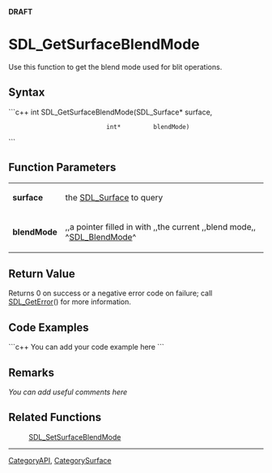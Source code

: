 <!-- pragma section-numbers off -->
<!-- pragma disable-camelcase -->
'''DRAFT'''

= SDL_GetSurfaceBlendMode =
Use this function to get the blend mode used for blit operations.


== Syntax ==
```c++
int SDL_GetSurfaceBlendMode(SDL_Surface* surface,
                            int*         blendMode)
```

== Function Parameters ==
{|
|'''surface'''
|the [[SDL_Surface]] to query
|-
|'''blendMode'''
|,,a pointer filled in with ,,the current ,,blend mode,, ^[[SDL_BlendMode]]^
|}

== Return Value ==
Returns 0 on success or a negative error code on failure; call [[SDL_GetError]]() for more information.

== Code Examples ==
```c++
You can add your code example here
```

== Remarks ==
''You can add useful comments here''

== Related Functions ==
:[[SDL_SetSurfaceBlendMode]]

----
[[CategoryAPI]], [[CategorySurface]]
